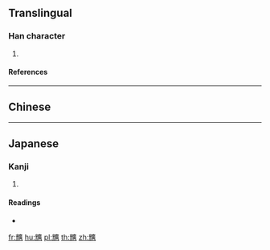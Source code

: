 {{character info/new}}
==Translingual==

===Han character===
{{Han char|rn=10|rad=儿|as=19|sn=21|four=|canj=FUITC|ids=⿱光廣}}

# {{defn|Han|sort=儿19}}

====References====
{{Han ref|kx=0125.300|dkj=01412|dj=0266.160|hdz=10275.140|uh=5164}}

----

==Chinese==
{{zh-see|爌|v}}

----

==Japanese==

===Kanji===
{{ja-kanji|grade=|rs=儿19}}

# {{defn|lang=ja|sort=儿19}}

====Readings====
* {{ja-readings|on=[[こう]] (kō)|kun=[[あかるい]] (akarui)}}

[[fr:兤]]
[[hu:兤]]
[[pl:兤]]
[[th:兤]]
[[zh:兤]]